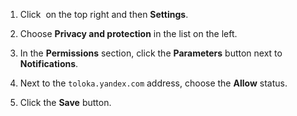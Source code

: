 1. Click <img src="https://tlk-infra-front.azureedge.net/portal-static/uploaded/images/1676733318631/1676733318631_original_svg.svg" alt="" /> on the top right and then **Settings**.

1. Choose **Privacy and protection** in the list on the left.

1. In the **Permissions** section, click the **Parameters** button next to **Notifications**.

1. Next to the `toloka.yandex.com` address, choose the **Allow** status.

1. Click the **Save** button.
